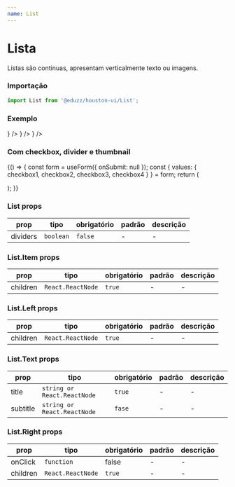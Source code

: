 ```yaml
---
name: List
---
```





# Lista

Listas são continuas, apresentam verticalmente texto ou imagens.

### Importação

```js
import List from '@eduzz/houston-ui/List';
```

### Exemplo

<Playground>
  <List>
    <List.Item>
      <List.Text title='Lorem Ipsum Dolor' subtitle='Lorem Ipsum Dolor' />
      <List.Right
        icon={
          <IconButton>
            <InsertEmoticonIcon />
          </IconButton>
        }
      />
    </List.Item>
    <List.Item>
      <List.Text title='Lorem Ipsum Dolor' subtitle='Lorem Ipsum Dolor' />
      <List.Right
        icon={
          <IconButton>
            <InsertEmoticonIcon />
          </IconButton>
        }
      />
    </List.Item>
    <List.Item>
      <List.Text title='Lorem Ipsum Dolor' subtitle='Lorem Ipsum Dolor' />
      <List.Right
        icon={
          <IconButton>
            <InsertEmoticonIcon />
          </IconButton>
        }
      />
    </List.Item>
  </List>
</Playground>

### Com checkbox, divider e thumbnail

<Playground>
  {() => {
    const form = useForm({ onSubmit: null });
    const {
      values: { checkbox1, checkbox2, checkbox3, checkbox4 }
    } = form;
    return (
      <Form context={form}>
        <List dividers>
          <List.Item isActive={checkbox1} disabled>
            <List.Left>
              <Checkbox name='checkbox1' disabled={!checkbox1} />
            </List.Left>
            <List.Left>
              <Thumbnail src='https://picsum.photos/80' size='md' />
            </List.Left>
            <List.Text title='Lorem Ipsum Dolor' subtitle='Lorem Ipsum Dolor' />
            <List.Right>
              <IconButton>
                <InsertEmoticonIcon />
              </IconButton>
            </List.Right>
          </List.Item>
          <List.Item isActive={checkbox2}>
            <List.Left>
              <Checkbox name='checkbox2' />
            </List.Left>
            <List.Left>
              <Thumbnail src='https://picsum.photos/80' size='md' />
            </List.Left>
            <List.Text title='Lorem Ipsum Dolor' subtitle='Lorem Ipsum Dolor' />
            <List.Right>
              <IconButton>
                <InsertEmoticonIcon />
              </IconButton>
            </List.Right>
          </List.Item>
          <List.Item isActive={checkbox3}>
            <List.Left>
              <Checkbox name='checkbox3' />
            </List.Left>
            <List.Left>
              <Thumbnail src='https://picsum.photos/80' size='md' />
            </List.Left>
            <List.Text title='Lorem Ipsum Dolor' subtitle='Lorem Ipsum Dolor' />
            <List.Right>
              <IconButton>
                <InsertEmoticonIcon />
              </IconButton>
            </List.Right>
          </List.Item>
          <List.Item isActive={checkbox4}>
            <List.Left>
              <Checkbox name='checkbox4' />
            </List.Left>
            <List.Left>
              <Thumbnail src='https://picsum.photos/80' size='md' />
            </List.Left>
            <List.Text title='Lorem Ipsum Dolor' subtitle='Lorem Ipsum Dolor' />
            <List.Right>
              <IconButton>
                <InsertEmoticonIcon />
              </IconButton>
            </List.Right>
          </List.Item>
        </List>
      </Form>
    );
  }}
</Playground>

### List props

| prop     | tipo      | obrigatório | padrão | descrição |
| -------- | --------- | ----------- | ------ | --------- |
| dividers | `boolean` | `false`     | -      | -         |

### List.Item props

| prop     | tipo              | obrigatório | padrão | descrição |
| -------- | ----------------- | ----------- | ------ | --------- |
| children | `React.ReactNode` | `true`      | -      | -         |

### List.Left props

| prop     | tipo              | obrigatório | padrão | descrição |
| -------- | ----------------- | ----------- | ------ | --------- |
| children | `React.ReactNode` | `true`      | -      | -         |

### List.Text props

| prop     | tipo                        | obrigatório | padrão | descrição |
| -------- | --------------------------- | ----------- | ------ | --------- |
| title    | `string or React.ReactNode` | `true`      | -      | -         |
| subtitle | `string or React.ReactNode` | `fase`      | -      | -         |

### List.Right props

| prop     | tipo              | obrigatório | padrão | descrição |
| -------- | ----------------- | ----------- | ------ | --------- |
| onClick  | `function`        | false       | -      | -         |
| children | `React.ReactNode` | `true`      | -      | -         |
